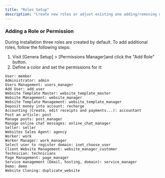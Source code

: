 ```yaml
---
title: "Roles Setup"
description: "Create new roles or adjust existing one adding/removing new permissions."
---
```


### **Adding a Role or Permission**

During installation three roles are created by default. To add additional roles, follow the following steps:

1. Visit [Genera Setup] \> [Permissions Manager]and click the "Add Role" button. 
2. Define a color and set the permissions for it:

```
User: member
Administrator: admin
Users Management: users_manager
Add User: add_user
Website Template Master: website_template_master
Website Management: website_manager
Website Template Management: website_template_manager
Deposit money into account: recharge
Accounting (Create, edit receipts and payments...): accountant
Post an article: post
Manage posts: post_manager
Manage online chat messages: online_chat_manager
Seller: seller
Websites Sales Agent: agency
Worker: work
Worker Manager: work_manager
Select user to register domain: inet_choose_user
Client Website Management: website_manager_customer
Technician: technicians
Page Management: page_manager
Service management (Email, hosting, domain): service_manager
Demo: demo
Website Cloning: duplicate_website
```